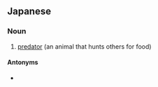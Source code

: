 ==Japanese==
{{ja-kanjitab|ほ|しょく|しゃ|yomi=on}}

===Noun===
{{ja-noun|ほしょくしゃ}}

# [[predator]] (an animal that hunts others for food)

====Antonyms====
* {{ja-r|被食者|ひしょくしゃ}}